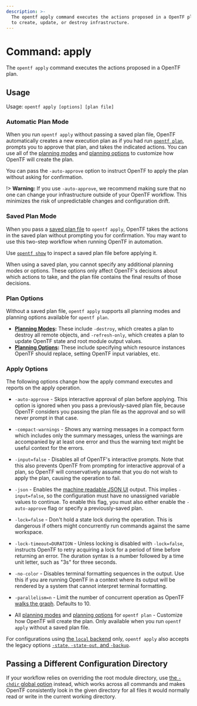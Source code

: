 ```yaml
---
description: >-
  The opentf apply command executes the actions proposed in a OpenTF plan
  to create, update, or destroy infrastructure.
---
```


# Command: apply

The `opentf apply` command executes the actions proposed in a OpenTF
plan.

## Usage

Usage: `opentf apply [options] [plan file]`



### Automatic Plan Mode

When you run `opentf apply` without passing a saved plan file, OpenTF automatically creates a new execution plan as if you had run [`opentf plan`](/docs/cli/commands/plan), prompts you to approve that plan, and takes the indicated actions. You can use all of the [planning modes](/docs/cli/commands/plan#planning-modes) and
[planning options](/docs/cli/commands/plan#planning-options) to customize how OpenTF will create the plan.

You can pass the `-auto-approve` option to instruct OpenTF to apply the plan without asking for confirmation.

!> **Warning:** If you use `-auto-approve`, we recommend making sure that no one can change your infrastructure outside of your OpenTF workflow. This minimizes the risk of unpredictable changes and configuration drift.

### Saved Plan Mode

When you pass a [saved plan file](/docs/cli/commands/plan#out-filename) to `opentf apply`, OpenTF takes the actions in the saved plan without prompting you for confirmation. You may want to use this two-step workflow when running OpenTF in automation.

Use [`opentf show`](/docs/cli/commands/show) to inspect a saved plan file before applying it.

When using a saved plan, you cannot specify any additional planning modes or options. These options only affect OpenTF's decisions about which
actions to take, and the plan file contains the final results of those
decisions.

### Plan Options

Without a saved plan file, `opentf apply` supports all planning modes and planning options available for `opentf plan`.

- **[Planning Modes](/docs/cli/commands/plan#planning-modes):** These include `-destroy`, which creates a plan to destroy all remote objects, and `-refresh-only`, which creates a plan to update OpenTF state and root module output values.
- **[Planning Options](/docs/cli/commands/plan#planning-options):** These include specifying which resource instances OpenTF should replace, setting OpenTF input variables, etc.

### Apply Options

The following options change how the apply command executes and reports on the apply operation.

- `-auto-approve` - Skips interactive approval of plan before applying. This
  option is ignored when you pass a previously-saved plan file, because
  OpenTF considers you passing the plan file as the approval and so
  will never prompt in that case.

- `-compact-warnings` - Shows any warning messages in a compact form which
  includes only the summary messages, unless the warnings are accompanied by
  at least one error and thus the warning text might be useful context for
  the errors.

- `-input=false` - Disables all of OpenTF's interactive prompts. Note that
  this also prevents OpenTF from prompting for interactive approval of a
  plan, so OpenTF will conservatively assume that you do not wish to
  apply the plan, causing the operation to fail.

- `-json` - Enables the [machine readable JSON UI][machine-readable-ui] output.
  This implies `-input=false`, so the configuration must have no unassigned
  variable values to continue. To enable this flag, you must also either enable
  the `-auto-approve` flag or specify a previously-saved plan.

  [machine-readable-ui]: /opentf/internals/machine-readable-ui

- `-lock=false` - Don't hold a state lock during the operation. This is
  dangerous if others might concurrently run commands against the same
  workspace.

- `-lock-timeout=DURATION` - Unless locking is disabled with `-lock=false`,
  instructs OpenTF to retry acquiring a lock for a period of time before
  returning an error. The duration syntax is a number followed by a time
  unit letter, such as "3s" for three seconds.

- `-no-color` - Disables terminal formatting sequences in the output. Use this
  if you are running OpenTF in a context where its output will be
  rendered by a system that cannot interpret terminal formatting.

- `-parallelism=n` - Limit the number of concurrent operation as OpenTF
  [walks the graph](/docs/internals/graph#walking-the-graph). Defaults to
  10\.

- All [planning modes](/docs/cli/commands/plan#planning-modes) and
[planning options](/docs/cli/commands/plan#planning-options) for
`opentf plan` - Customize how OpenTF will create the plan. Only available when you run `opentf apply` without a saved plan file.

For configurations using
[the `local` backend](/docs/language/settings/backends/local) only,
`opentf apply` also accepts the legacy options
[`-state`, `-state-out`, and `-backup`](/docs/language/settings/backends/local#command-line-arguments).

## Passing a Different Configuration Directory

If your workflow relies on overriding the root module directory, use
[the `-chdir` global option](/docs/cli/commands#switching-working-directory-with-chdir)
instead, which works across all commands and makes OpenTF consistently look
in the given directory for all files it would normally read or write in the
current working directory.
